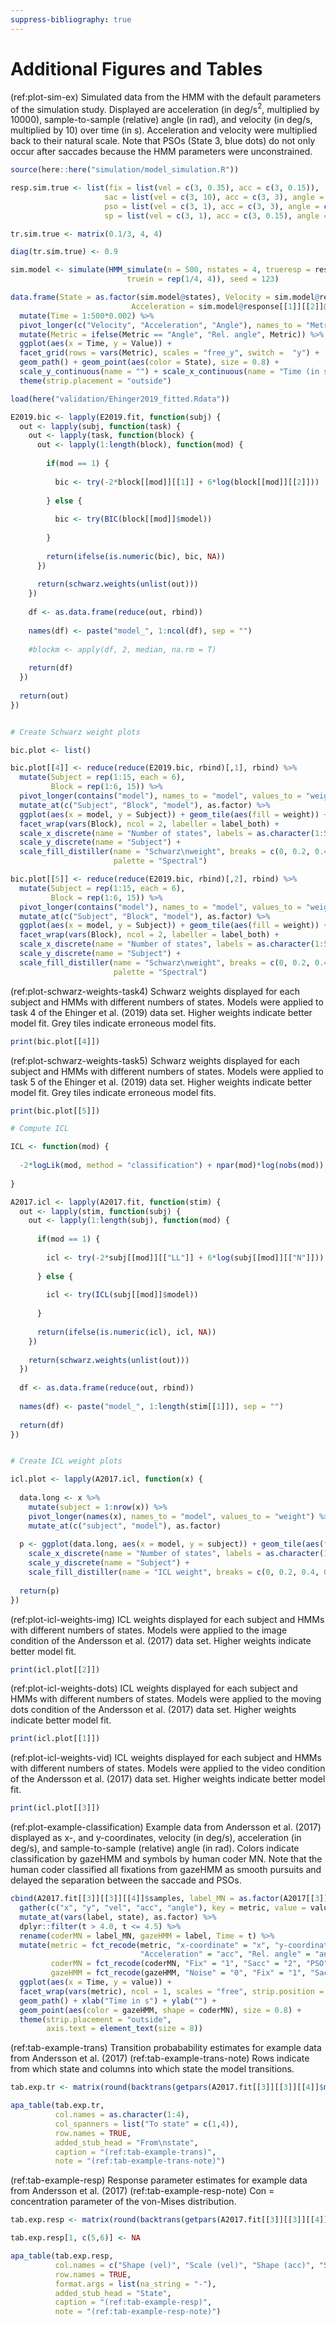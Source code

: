 ```yaml
---
suppress-bibliography: true
---
```


# Additional Figures and Tables

(ref:plot-sim-ex) Simulated data from the HMM with the default parameters of the simulation study. Displayed are acceleration (in deg/s$^2$, multiplied by 10000), sample-to-sample (relative) angle (in rad), and velocity (in deg/s, multiplied by 10) over time (in s). Acceleration and velocity were multiplied back to their natural scale. Note that PSOs (State 3, blue dots) do not only occur after saccades because the HMM parameters were unconstrained.

```r

source(here::here("simulation/model_simulation.R"))

resp.sim.true <- list(fix = list(vel = c(3, 0.35), acc = c(3, 0.15)), 
                     sac = list(vel = c(3, 10), acc = c(3, 3), angle = c(0, 1)),
                     pso = list(vel = c(3, 1), acc = c(3, 3), angle = c(pi, 1)),
                     sp = list(vel = c(3, 1), acc = c(3, 0.15), angle = c(0, 1)))

tr.sim.true <- matrix(0.1/3, 4, 4)

diag(tr.sim.true) <- 0.9

sim.model <- simulate(HMM_simulate(n = 500, nstates = 4, trueresp = resp.sim.true, truetr = tr.sim.true,
                          truein = rep(1/4, 4)), seed = 123)

data.frame(State = as.factor(sim.model@states), Velocity = sim.model@response[[1]][[1]]@y*10,
                           Acceleration = sim.model@response[[1]][[2]]@y*1e4, Angle = sim.model@response[[1]][[3]]@y) %>% 
  mutate(Time = 1:500*0.002) %>%
  pivot_longer(c("Velocity", "Acceleration", "Angle"), names_to = "Metric", values_to = "Value") %>%
  mutate(Metric = ifelse(Metric == "Angle", "Rel. angle", Metric)) %>%
  ggplot(aes(x = Time, y = Value)) + 
  facet_grid(rows = vars(Metric), scales = "free_y", switch =  "y") + 
  geom_path() + geom_point(aes(color = State), size = 0.8) + 
  scale_y_continuous(name = "") + scale_x_continuous(name = "Time (in s)") +
  theme(strip.placement = "outside")

```

```r

load(here("validation/Ehinger2019_fitted.Rdata"))

E2019.bic <- lapply(E2019.fit, function(subj) {
  out <- lapply(subj, function(task) {
    out <- lapply(task, function(block) {
      out <- lapply(1:length(block), function(mod) {
        
        if(mod == 1) {
          
          bic <- try(-2*block[[mod]][[1]] + 6*log(block[[mod]][[2]]))
          
        } else {
          
          bic <- try(BIC(block[[mod]]$model))
          
        }
        
        return(ifelse(is.numeric(bic), bic, NA))
      })
      
      return(schwarz.weights(unlist(out)))
    })
    
    df <- as.data.frame(reduce(out, rbind))
    
    names(df) <- paste("model_", 1:ncol(df), sep = "")
    
    #blockm <- apply(df, 2, median, na.rm = T)
    
    return(df)
  })
  
  return(out)
})


# Create Schwarz weight plots

bic.plot <- list()

bic.plot[[4]] <- reduce(reduce(E2019.bic, rbind)[,1], rbind) %>%
  mutate(Subject = rep(1:15, each = 6),
         Block = rep(1:6, 15)) %>%
  pivot_longer(contains("model"), names_to = "model", values_to = "weight") %>%
  mutate_at(c("Subject", "Block", "model"), as.factor) %>%
  ggplot(aes(x = model, y = Subject)) + geom_tile(aes(fill = weight)) +
  facet_wrap(vars(Block), ncol = 2, labeller = label_both) +
  scale_x_discrete(name = "Number of states", labels = as.character(1:5)) +
  scale_y_discrete(name = "Subject") +
  scale_fill_distiller(name = "Schwarz\nweight", breaks = c(0, 0.2, 0.4, 0.6, 0.8, 1), 
                       palette = "Spectral")

bic.plot[[5]] <- reduce(reduce(E2019.bic, rbind)[,2], rbind) %>%
  mutate(Subject = rep(1:15, each = 6),
         Block = rep(1:6, 15)) %>%
  pivot_longer(contains("model"), names_to = "model", values_to = "weight") %>%
  mutate_at(c("Subject", "Block", "model"), as.factor) %>%
  ggplot(aes(x = model, y = Subject)) + geom_tile(aes(fill = weight)) +
  facet_wrap(vars(Block), ncol = 2, labeller = label_both) +
  scale_x_discrete(name = "Number of states", labels = as.character(1:5)) +
  scale_y_discrete(name = "Subject") +
  scale_fill_distiller(name = "Schwarz\nweight", breaks = c(0, 0.2, 0.4, 0.6, 0.8, 1), 
                       palette = "Spectral")

```

(ref:plot-schwarz-weights-task4) Schwarz weights displayed for each subject and HMMs with different numbers of states. Models were applied to task 4 of the Ehinger et al. (2019) data set. Higher weights indicate better model fit. Grey tiles indicate erroneous model fits.

```r

print(bic.plot[[4]])

```

(ref:plot-schwarz-weights-task5) Schwarz weights displayed for each subject and HMMs with different numbers of states. Models were applied to task 5 of the Ehinger et al. (2019) data set. Higher weights indicate better model fit. Grey tiles indicate erroneous model fits.

```r

print(bic.plot[[5]])

```

```r

# Compute ICL

ICL <- function(mod) {
  
  -2*logLik(mod, method = "classification") + npar(mod)*log(nobs(mod))
  
}

A2017.icl <- lapply(A2017.fit, function(stim) {
  out <- lapply(stim, function(subj) {
    out <- lapply(1:length(subj), function(mod) {
      
      if(mod == 1) {
        
        icl <- try(-2*subj[[mod]][["LL"]] + 6*log(subj[[mod]][["N"]]))
        
      } else {
        
        icl <- try(ICL(subj[[mod]]$model))
        
      }
      
      return(ifelse(is.numeric(icl), icl, NA))
    })
    
    return(schwarz.weights(unlist(out)))
  })
  
  df <- as.data.frame(reduce(out, rbind))
  
  names(df) <- paste("model_", 1:length(stim[[1]]), sep = "")
  
  return(df)
})


# Create ICL weight plots

icl.plot <- lapply(A2017.icl, function(x) {
  
  data.long <- x %>% 
    mutate(subject = 1:nrow(x)) %>%
    pivot_longer(names(x), names_to = "model", values_to = "weight") %>%
    mutate_at(c("subject", "model"), as.factor)
  
  p <- ggplot(data.long, aes(x = model, y = subject)) + geom_tile(aes(fill = weight)) +
    scale_x_discrete(name = "Number of states", labels = as.character(1:5)) +
    scale_y_discrete(name = "Subject") +
    scale_fill_distiller(name = "ICL weight", breaks = c(0, 0.2, 0.4, 0.6, 0.8, 1), palette = "Spectral")
  
  return(p)
})

```

(ref:plot-icl-weights-img) ICL weights displayed for each subject and HMMs with different numbers of states. Models were applied to the image condition of the Andersson et al. (2017) data set. Higher weights indicate better model fit.

```r

print(icl.plot[[2]])

```

(ref:plot-icl-weights-dots) ICL weights displayed for each subject and HMMs with different numbers of states. Models were applied to the moving dots condition of the Andersson et al. (2017) data set. Higher weights indicate better model fit.

```r

print(icl.plot[[1]])

```

(ref:plot-icl-weights-vid) ICL weights displayed for each subject and HMMs with different numbers of states. Models were applied to the video condition of the Andersson et al. (2017) data set. Higher weights indicate better model fit.

```r

print(icl.plot[[3]])

```

(ref:plot-example-classification) Example data from Andersson et al. (2017) displayed as x-, and y-coordinates, velocity (in deg/s), acceleration (in deg/s), and sample-to-sample (relative) angle (in rad). Colors indicate classification by gazeHMM and symbols by human coder MN. Note that the human coder classified all fixations from gazeHMM as smooth pursuits and delayed the separation between the saccade and PSOs.

```r

cbind(A2017.fit[[3]][[3]][[4]]$samples, label_MN = as.factor(A2017[[3]][[3]]$label_MN)) %>% 
  gather(c("x", "y", "vel", "acc", "angle"), key = metric, value = value, factor_key = T) %>% 
  mutate_at(vars(label, state), as.factor) %>%
  dplyr::filter(t > 4.0, t <= 4.5) %>% 
  rename(coderMN = label_MN, gazeHMM = label, Time = t) %>% 
  mutate(metric = fct_recode(metric, "x-coordinate" = "x", "y-coordinate" = "y", "Velocity" = "vel",
                             "Acceleration" = "acc", "Rel. angle" = "angle"),
         coderMN = fct_recode(coderMN, "Fix" = "1", "Sacc" = "2", "PSO" = "3", "SP" = "4", "Blink" = "5", "Other" = "6"),
         gazeHMM = fct_recode(gazeHMM, "Noise" = "0", "Fix" = "1", "Sacc" = "2", "PSO" = "3", "SP" = "4")) %>%
  ggplot(aes(x = Time, y = value)) + 
  facet_wrap(vars(metric), ncol = 1, scales = "free", strip.position = "left") +
  geom_path() + xlab("Time in s") + ylab("") +
  geom_point(aes(color = gazeHMM, shape = coderMN), size = 0.8) + 
  theme(strip.placement = "outside",
        axis.text = element_text(size = 8))

```

(ref:tab-example-trans) Transition probabability estimates for example data from Andersson et al. (2017)
(ref:tab-example-trans-note) Rows indicate from which state and columns into which state the model transitions.

```r

tab.exp.tr <- matrix(round(backtrans(getpars(A2017.fit[[3]][[3]][[4]]$model))[5:20], 2), 4, 4, byrow = T)

apa_table(tab.exp.tr,
          col.names = as.character(1:4),
          col_spanners = list("To state" = c(1,4)),
          row.names = TRUE,
          added_stub_head = "From\nstate",
          caption = "(ref:tab-example-trans)",
          note = "(ref:tab-example-trans-note)")

```

(ref:tab-example-resp) Response parameter estimates for example data from Andersson et al. (2017)
(ref:tab-example-resp-note) Con = concentration parameter of the von-Mises distribution.

```r

tab.exp.resp <- matrix(round(backtrans(getpars(A2017.fit[[3]][[3]][[4]]$model))[21:44], 2), 4, 6, byrow = T)

tab.exp.resp[1, c(5,6)] <- NA

apa_table(tab.exp.resp,
          col.names = c("Shape (vel)", "Scale (vel)", "Shape (acc)", "Scale (acc)", "Mean", "Con"),
          row.names = TRUE,
          format.args = list(na_string = "-"),
          added_stub_head = "State",
          caption = "(ref:tab-example-resp)",
          note = "(ref:tab-example-resp-note)")

```
